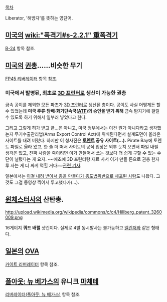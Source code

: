 [[목차]]

Liberator, '해방자'를 뜻하는 영단어.

== [[미국]]의 [[wiki:"폭격기#s-2.2.1" 重폭격기]] ==
[[B-24]] 항목 참조.

== [[미국]]의 [[권총]]……비슷한 무기 ==
[[FP45 리버레이터]] 항목 참조.

=== 미국에서 발명된, 최초로 [[3D 프린터]]로 생산이 가능한 권총 ===
{{{#!html
<iframe width="560" height="315" src="http://www.youtube.com/embed/drPz6n6UXQY" frameborder="0" allowfullscreen></iframe>
}}}
금속 공이를 제외한 모든 파츠가 [[3D 프린터]]로 생산된 총이다. 공이도 사실 어떻게든 할 수 있었는데 '''미국 주류·담배·화기단속국([[ATF]])의 승인을 받기 위해''' 금속 탐지기에 걸릴 수 있도록 하기 위해서 일부러 넣었다고 한다.

그리고 그렇게 허가 받고 끝...은 아니고, 미국 정부에서는 이건 뭔가 아니다라고 생각했는지 무기수출관리법(Arms Export Control Act)에 위배된다면서 설계도면이 올라온 사이트를 내려 버렸다. 하지만 이 청사진은 '''[[토렌트]] 공유 사이트(...).''' Pirate Bay에 토렌트 파일로 올라 왔고, 한 술 더 떠서 사이트의 공식 입장은 외부 눈치 보면서 파일 내릴 생각은 없고, 진짜 사람을 죽이려면 이거 만들어서 쏘는 것보다 더 쉽게 구할 수 있는 수단이 널렸다는 게 요지. ~~애초에 3D 프린터랑 재료 사서 이거 만들 돈으로 권총 한자루 사는 게 더 싸게 먹힐 거다~~[http://rt.com/news/liberator-gun-defcad-pirate-bay-122/ 관련 기사]. 

일본에서는 [http://www.47news.jp/CN/201405/CN2014050801000918.html 이걸 내려 받아서 총을 만들다가 총도법위반으로 체포된 사람]도 나왔다. 그것도 그걸 동영상 찍어서 투고했다가(...).

== [[윈체스터]]사의 산탄총. ==
http://upload.wikimedia.org/wikipedia/commons/c/c4/Hillberg_patent_3260009.png

16게이지 '''쿼드 배럴''' 샷건이다. 실제로 4발 동시발사는 불가능하고 [[델린저]]와 같은 형태다.

== [[일본]]의 [[OVA]] ==
[[카이트 리버레이터]] 항목 참조.

== [[폴아웃: 뉴 베가스]]의 유니크 [[마체테]] ==
[[리버레이터(폴아웃: 뉴 베가스)]] 항목 참조.
